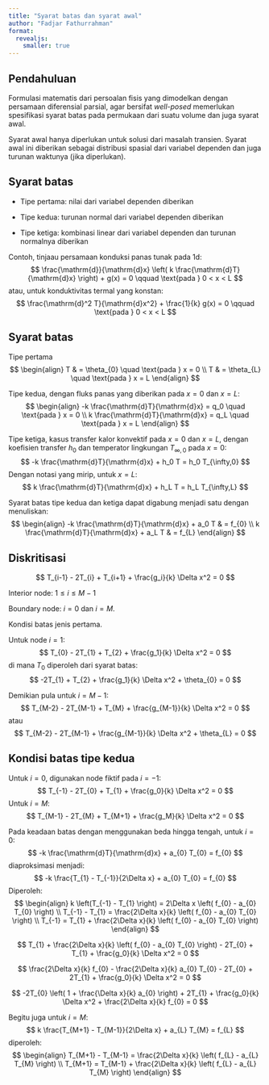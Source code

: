 ```yaml
---
title: "Syarat batas dan syarat awal"
author: "Fadjar Fathurrahman"
format:
  revealjs:
    smaller: true
---
```



## Pendahuluan {.scrollable}

Formulasi matematis dari persoalan fisis yang dimodelkan dengan
persamaan diferensial parsial, agar bersifat _well-posed_
memerlukan spesifikasi syarat batas pada permukaan dari suatu volume
dan juga syarat awal.

Syarat awal hanya diperlukan untuk solusi dari masalah transien. Syarat
awal ini diberikan sebagai distribusi spasial dari variabel dependen
dan juga turunan waktunya (jika diperlukan).

## Syarat batas {.scrollable}

- Tipe pertama: nilai dari variabel dependen diberikan

- Tipe kedua: turunan normal dari variabel dependen diberikan

- Tipe ketiga: kombinasi linear dari variabel dependen dan turunan normalnya diberikan

Contoh, tinjaau persamaan konduksi panas tunak pada 1d:
$$
\frac{\mathrm{d}}{\mathrm{d}x} \left( k \frac{\mathrm{d}T}{\mathrm{d}x} \right) +
g(x) = 0 \qquad \text{pada } 0 < x < L
$$
atau, untuk konduktivitas termal yang konstan:
$$
\frac{\mathrm{d}^2 T}{\mathrm{d}x^2} + \frac{1}{k} g(x) = 0
\qquad \text{pada } 0 < x < L
$$

## Syarat batas {.scrollable}

Tipe pertama
$$
\begin{align}
T & = \theta_{0} \quad \text{pada } x = 0 \\
T & = \theta_{L} \quad \text{pada } x = L
\end{align}
$$

Tipe kedua, dengan fluks panas yang diberikan pada $x = 0$ dan $x = L$:
$$
\begin{align}
-k \frac{\mathrm{d}T}{\mathrm{d}x} = q_0 \quad \text{pada } x = 0 \\
 k \frac{\mathrm{d}T}{\mathrm{d}x} = q_L \quad \text{pada } x = L
\end{align}
$$

Tipe ketiga, kasus transfer kalor konvektif pada $x = 0$ dan $x = L$, dengan
koefisien transfer $h_0$ dan temperator lingkungan $T_{\infty,0}$ pada $x = 0$:
$$
-k \frac{\mathrm{d}T}{\mathrm{d}x} + h_0 T = h_0 T_{\infty,0}
$$
Dengan notasi yang mirip, untuk $x = L$:
$$
k \frac{\mathrm{d}T}{\mathrm{d}x} + h_L T = h_L T_{\infty,L}
$$

Syarat batas tipe kedua dan ketiga dapat digabung menjadi satu dengan
menuliskan:
$$
\begin{align}
-k \frac{\mathrm{d}T}{\mathrm{d}x} + a_0 T & = f_{0} \\
 k \frac{\mathrm{d}T}{\mathrm{d}x} + a_L T & = f_{L}
\end{align}
$$

## Diskritisasi {.scrollable}

$$
T_{i-1} - 2T_{i} + T_{i+1} + \frac{g_i}{k} \Delta x^2 = 0
$$

Interior node: $1 \leq i \leq M-1$

Boundary node: $i = 0$ dan $i = M$.

Kondisi batas jenis pertama.

Untuk node $i = 1$:
$$
T_{0} - 2T_{1} + T_{2} + \frac{g_1}{k} \Delta x^2 = 0
$$
di mana $T_0$ diperoleh dari syarat batas:
$$
-2T_{1} + T_{2} + \frac{g_1}{k} \Delta x^2 + \theta_{0} = 0
$$

Demikian pula untuk $i = M-1$:
$$
T_{M-2} - 2T_{M-1} + T_{M} + \frac{g_{M-1}}{k} \Delta x^2 = 0
$$
atau
$$
T_{M-2} - 2T_{M-1} + \frac{g_{M-1}}{k} \Delta x^2 + \theta_{L} = 0
$$

## Kondisi batas tipe kedua

Untuk $i = 0$, digunakan node fiktif pada $i=-1$:
$$
T_{-1} - 2T_{0} + T_{1} + \frac{g_0}{k} \Delta x^2 = 0
$$
Untuk $i = M$:
$$
T_{M-1} - 2T_{M} + T_{M+1} + \frac{g_M}{k} \Delta x^2 = 0
$$

Pada keadaan batas dengan menggunakan beda hingga tengah, untuk $i = 0$:
$$
-k \frac{\mathrm{d}T}{\mathrm{d}x} + a_{0} T_{0} = f_{0}
$$
diaproksimasi menjadi:
$$
-k \frac{T_{1} - T_{-1}}{2\Delta x} + a_{0} T_{0} = f_{0}
$$
Diperoleh:
$$
\begin{align}
k \left(T_{-1} - T_{1} \right) = 2\Delta x \left( f_{0} - a_{0} T_{0} \right) \\
T_{-1} - T_{1} = \frac{2\Delta x}{k} \left( f_{0} - a_{0} T_{0} \right) \\
T_{-1} = T_{1} + \frac{2\Delta x}{k} \left( f_{0} - a_{0} T_{0} \right) 
\end{align}
$$

$$
T_{1} + \frac{2\Delta x}{k} \left( f_{0} - a_{0} T_{0} \right) - 2T_{0} + T_{1} + \frac{g_0}{k} \Delta x^2 = 0
$$

$$
\frac{2\Delta x}{k} f_{0} - \frac{2\Delta x}{k} a_{0} T_{0} - 2T_{0} + 2T_{1} + \frac{g_0}{k} \Delta x^2 = 0
$$

$$
-2T_{0} \left( 1 + \frac{\Delta x}{k} a_{0} \right) +
 2T_{1} + \frac{g_0}{k} \Delta x^2 + \frac{2\Delta x}{k} f_{0} = 0
$$


Begitu juga untuk $i = M$:
$$
k \frac{T_{M+1} - T_{M-1}}{2\Delta x} + a_{L} T_{M} = f_{L}
$$
diperoleh:
$$
\begin{align}
T_{M+1} - T_{M-1} = \frac{2\Delta x}{k} \left( f_{L} - a_{L} T_{M} \right) \\
T_{M+1} = T_{M-1} + \frac{2\Delta x}{k} \left( f_{L} - a_{L} T_{M} \right)
\end{align}
$$
